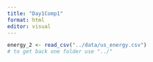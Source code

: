 ```yaml
---
title: "Day1Comp1"
format: html
editor: visual
---
```


```r
energy_2 <- read_csv("../data/us_energy.csv")
# to get back one folder use "../"
```
